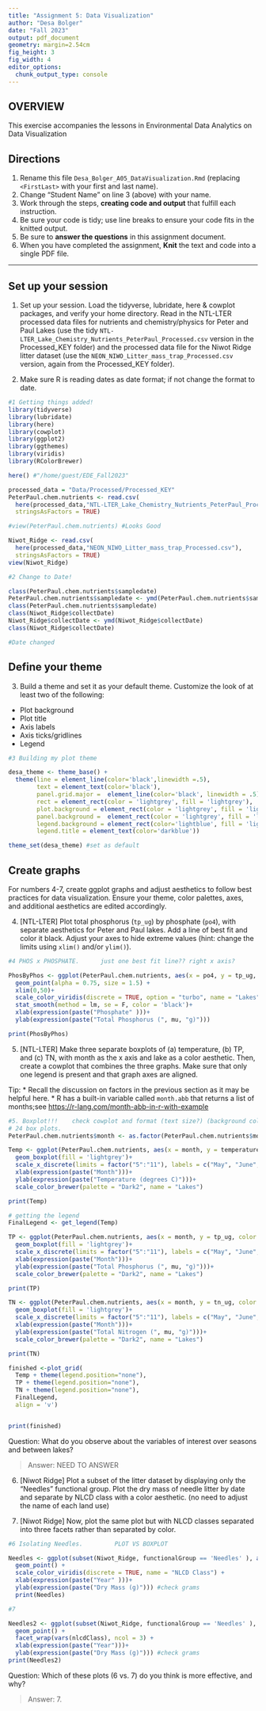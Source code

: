 ```yaml
---
title: "Assignment 5: Data Visualization"
author: "Desa Bolger"
date: "Fall 2023"
output: pdf_document
geometry: margin=2.54cm
fig_height: 3
fig_width: 4
editor_options: 
  chunk_output_type: console
---
```


## OVERVIEW

This exercise accompanies the lessons in Environmental Data Analytics on Data Visualization 

## Directions
1.  Rename this file `Desa_Bolger_A05_DataVisualization.Rmd` (replacing `<FirstLast>` with your first and last name).
2. Change "Student Name" on line 3 (above) with your name.
3. Work through the steps, **creating code and output** that fulfill each instruction.
4. Be sure your code is tidy; use line breaks to ensure your code fits in the knitted output.
5. Be sure to **answer the questions** in this assignment document.
6. When you have completed the assignment, **Knit** the text and code into a single PDF file.

---

## Set up your session 

1. Set up your session. Load the tidyverse, lubridate, here & cowplot packages, and verify your home directory. Read in the NTL-LTER processed data files for nutrients and chemistry/physics for Peter and Paul Lakes (use the tidy `NTL-LTER_Lake_Chemistry_Nutrients_PeterPaul_Processed.csv` version in the Processed_KEY folder) and the processed data file for the Niwot Ridge litter dataset (use the `NEON_NIWO_Litter_mass_trap_Processed.csv` version, again from the Processed_KEY folder). 

2. Make sure R is reading dates as date format; if not change the format to date.

```r
#1 Getting things added!
library(tidyverse)
library(lubridate)
library(here)
library(cowplot)
library(ggplot2)
library(ggthemes)
library(viridis)
library(RColorBrewer)

here() #"/home/guest/EDE_Fall2023"

processed_data = "Data/Processed/Processed_KEY"
PeterPaul.chem.nutrients <- read.csv(
  here(processed_data,"NTL-LTER_Lake_Chemistry_Nutrients_PeterPaul_Processed.csv"),
  stringsAsFactors = TRUE)

#view(PeterPaul.chem.nutrients) #Looks Good

Niwot_Ridge <- read.csv(
  here(processed_data,"NEON_NIWO_Litter_mass_trap_Processed.csv"), 
  stringsAsFactors = TRUE)
view(Niwot_Ridge)

#2 Change to Date!

class(PeterPaul.chem.nutrients$sampledate)
PeterPaul.chem.nutrients$sampledate <- ymd(PeterPaul.chem.nutrients$sampledate)
class(PeterPaul.chem.nutrients$sampledate)
class(Niwot_Ridge$collectDate)
Niwot_Ridge$collectDate <- ymd(Niwot_Ridge$collectDate)
class(Niwot_Ridge$collectDate)

#Date changed
```
## Define your theme
3. Build a theme and set it as your default theme. Customize the look of at least two of the following: 
 * Plot background
 * Plot title
 * Axis labels
 * Axis ticks/gridlines
 * Legend

```r
#3 Building my plot theme

desa_theme <- theme_base() + 
  theme(line = element_line(color='black',linewidth =.5),
        text = element_text(color='black'),
        panel.grid.major =  element_line(color='black', linewidth = .5),
        rect = element_rect(color = 'lightgrey', fill = 'lightgrey'),
        plot.background = element_rect(color = 'lightgrey', fill = 'lightgrey'),
        panel.background =  element_rect(color = 'lightgrey', fill = 'lightgrey'),
        legend.background = element_rect(color='lightblue', fill = 'lightblue'),
        legend.title = element_text(color='darkblue'))

theme_set(desa_theme) #set as default

```

## Create graphs
For numbers 4-7, create ggplot graphs and adjust aesthetics to follow best practices for data visualization. Ensure your theme, color palettes, axes, and additional aesthetics are edited accordingly.

4. [NTL-LTER] Plot total phosphorus (`tp_ug`) by phosphate (`po4`), with separate aesthetics for Peter and Paul lakes. Add a line of best fit and color it black. Adjust your axes to hide extreme values (hint: change the limits using `xlim()` and/or `ylim()`).

```r
#4 PHOS x PHOSPHATE.      just one best fit line?? right x axis?

PhosByPhos <- ggplot(PeterPaul.chem.nutrients, aes(x = po4, y = tp_ug, color = lakename)) +
  geom_point(alpha = 0.75, size = 1.5) +
  xlim(0,50)+
  scale_color_viridis(discrete = TRUE, option = "turbo", name = "Lakes") +
  stat_smooth(method = lm, se = F, color = 'black')+
  xlab(expression(paste("Phosphate" )))+
  ylab(expression(paste("Total Phosphorus (", mu, "g)")))

print(PhosByPhos) 

```


5. [NTL-LTER] Make three separate boxplots of (a) temperature, (b) TP, and (c) TN, with month as the x axis and lake as a color aesthetic. Then, create a cowplot that combines the three graphs. Make sure that only one legend is present and that graph axes are aligned. 

Tip:
* Recall the discussion on factors in the previous section as it may be helpful here. 
* R has a built-in variable called `month.abb` that returns a list of months;see <https://r-lang.com/month-abb-in-r-with-example>

```r
#5. Boxplot!!!    check cowplot and format (text size?) (background color). aligning axis
# 24 box plots. 
PeterPaul.chem.nutrients$month <- as.factor(PeterPaul.chem.nutrients$month)

Temp <- ggplot(PeterPaul.chem.nutrients, aes(x = month, y = temperature_C, color = lakename)) +
  geom_boxplot(fill = 'lightgrey')+
  scale_x_discrete(limits = factor("5":"11"), labels = c("May", "June", "July", "Aug", "Sept", "Oct", "Nov"))+
  xlab(expression(paste("Month")))+
  ylab(expression(paste("Temperature (degrees C)")))+
  scale_color_brewer(palette = "Dark2", name = "Lakes") 

print(Temp) 

# getting the legend
FinalLegend <- get_legend(Temp)

TP <- ggplot(PeterPaul.chem.nutrients, aes(x = month, y = tp_ug, color = lakename)) +
  geom_boxplot(fill = 'lightgrey')+
  scale_x_discrete(limits = factor("5":"11"), labels = c("May", "June", "July", "Aug", "Sept", "Oct", "Nov"))+
  xlab(expression(paste("Month")))+
  ylab(expression(paste("Total Phosphorus (", mu, "g)")))+
  scale_color_brewer(palette = "Dark2", name = "Lakes") 

print(TP) 

TN <- ggplot(PeterPaul.chem.nutrients, aes(x = month, y = tn_ug, color = lakename)) +
  geom_boxplot(fill = 'lightgrey')+
  scale_x_discrete(limits = factor("5":"11"), labels = c("May", "June", "July", "Aug", "Sept", "Oct", "Nov"))+
  xlab(expression(paste("Month")))+
  ylab(expression(paste("Total Nitrogen (", mu, "g)")))+
  scale_color_brewer(palette = "Dark2", name = "Lakes") 

print(TN) 

finished <-plot_grid(
  Temp + theme(legend.position="none"),
  TP + theme(legend.position="none"),
  TN + theme(legend.position="none"),
  FinalLegend,
  align = 'v')


print(finished)

```

Question: What do you observe about the variables of interest over seasons and between lakes? 

> Answer: NEED TO ANSWER

6. [Niwot Ridge] Plot a subset of the litter dataset by displaying only the "Needles" functional group. Plot the dry mass of needle litter by date and separate by NLCD class with a color aesthetic. (no need to adjust the name of each land use)

7. [Niwot Ridge] Now, plot the same plot but with NLCD classes separated into three facets rather than separated by color. 

```r
#6 Isolating Needles.         PLOT VS BOXPLOT

Needles <- ggplot(subset(Niwot_Ridge, functionalGroup == 'Needles' ), aes(x = collectDate, y = dryMass, color = nlcdClass)) +
  geom_point() +
  scale_color_viridis(discrete = TRUE, name = "NLCD Class") +
  xlab(expression(paste("Year" )))+
  ylab(expression(paste("Dry Mass (g)"))) #check grams
  print(Needles) 

#7

Needles2 <- ggplot(subset(Niwot_Ridge, functionalGroup == 'Needles' ), aes(x = collectDate, y = dryMass)) +
  geom_point() +
  facet_wrap(vars(nlcdClass), ncol = 3) +
  xlab(expression(paste("Year")))+
  ylab(expression(paste("Dry Mass (g)"))) #check grams
print(Needles2) 

```
Question: Which of these plots (6 vs. 7) do you think is more effective, and why? 

> Answer: 7.